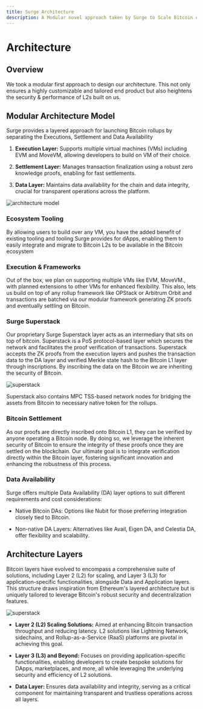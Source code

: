 ```yaml
---
title: Surge Architecture
description: A Modular novel approach taken by Surge to Scale Bitcoin ecosystem via Rollups (L2's)
---
```


# Architecture

## Overview

We took a modular first approach to design our architecture. This not only ensures a highly customizable and tailored end product but also heightens the security & performance of L2s built on us.

## Modular Architecture Model

Surge provides a layered approach for launching Bitcoin rollups by separating the Executions, Settlement and Data Availability

1. **Execution Layer:** Supports multiple virtual machines (VMs) including EVM and MoveVM, allowing developers to build on VM of their choice.

2. **Settlement Layer:** Manages transaction finalization using a robust zero knowledge proofs, enabling for fast settlements.

3. **Data Layer:** Maintains data availability for the chain and data integrity, crucial for transparent operations across the platform.

<img src="/assets/architecture-model.png" alt="architecture model" />

### Ecosystem Tooling

By allowing users to build over any VM, you have the added benefit of existing tooling and tooling Surge provides for dApps, enabling them to easily integrate and migrate to Bitcoin L2s to be available in the Bitcoin ecosystem

### Execution & Frameworks

Out of the box, we plan on supporting multiple VMs like EVM, MoveVM., with planned extensions to other VMs for enhanced flexibility. This also, lets us build on top of any rollup framework like OPStack or Arbitrum Orbit and transactions are batched via our modular framework generating ZK proofs and eventually settling on Bitcoin.

### Surge Superstack

Our proprietary Surge Superstack layer acts as an intermediary that sits on top of bitcoin. Superstack is a PoS protocol-based layer which secures the network and facilitates the proof verification of transactions. Superstack accepts the ZK proofs from the execution layers and pushes the transaction data to the DA layer and verified Merkle state hash to the Bitcoin L1 layer through inscriptions. By inscribing the data on the Bitcoin we are inheriting the security of Bitcoin.

<img
  className="md:w-[60%] mx-auto"
  src="/assets/superstack.png"
  alt="superstack"
/>

Superstack also contains MPC TSS-based network nodes for bridging the assets from Bitcoin to necessary native token for the rollups.

### Bitcoin Settlement

As our proofs are directly inscribed onto Bitcoin L1, they can be verified by anyone operating a Bitcoin node. By doing so, we leverage the inherent security of Bitcoin to ensure the integrity of these proofs once they are settled on the blockchain. Our ultimate goal is to integrate verification directly within the Bitcoin layer, fostering significant innovation and enhancing the robustness of this process.

### Data Availability

Surge offers multiple Data Availability (DA) layer options to suit different requirements and cost considerations:

- Native Bitcoin DAs: Options like Nubit for those preferring integration closely tied to Bitcoin.

- Non-native DA Layers: Alternatives like Avail, Eigen DA, and Celestia DA, offer flexibility and scalability.

## Architecture Layers

Bitcoin layers have evolved to encompass a comprehensive suite of solutions, including Layer 2 (L2) for scaling, and Layer 3 (L3) for application-specific functionalities, alongside Data and Application layers. This structure draws inspiration from Ethereum's layered architecture but is uniquely tailored to leverage Bitcoin's robust security and decentralization features.

<img
  className="md:w-[40%] mx-auto"
  src="/assets/bitcoin-layers.png"
  alt="superstack"
/>

- **Layer 2 (L2) Scaling Solutions:** Aimed at enhancing Bitcoin transaction throughput and reducing latency. L2 solutions like Lightning Network, sidechains, and Rollup-as-a-Service (RaaS) platforms are pivotal in achieving this goal.

- **Layer 3 (L3) and Beyond:** Focuses on providing application-specific functionalities, enabling developers to create bespoke solutions for DApps, marketplaces, and more, all while leveraging the underlying security and efficiency of L2 solutions.

- **Data Layer:** Ensures data availability and integrity, serving as a critical component for maintaining transparent and trustless operations across all layers.
